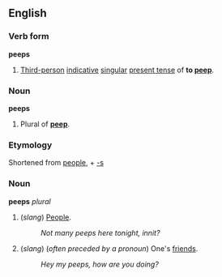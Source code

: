==English==
===Verb form===
'''peeps'''

#[[Third-person]] [[indicative]] [[singular]] [[present tense]] of '''to [[peep]]'''.

===Noun===
'''peeps'''

#Plural of '''[[peep]]'''.

===Etymology===
Shortened from [[people]], + [[-s]]

===Noun===
'''peeps''' ''plural''

#(''slang'') [[People]].
#:''Not many peeps here tonight, innit?''
#(''slang'') (''often preceded by a pronoun'') One's [[friend]]s.
#:''Hey my peeps, how are you doing?''